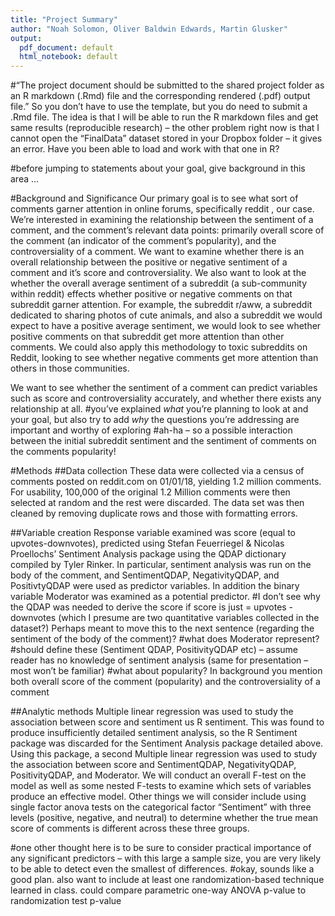 ```yaml
---
title: "Project Summary"
author: "Noah Solomon, Oliver Baldwin Edwards, Martin Glusker"
output:
  pdf_document: default
  html_notebook: default
---
```


#"The project document should be submitted to the shared project folder as an R markdown (.Rmd) file and the corresponding rendered (.pdf) output file."  So you don't have to use the template, but you do need to submit a .Rmd file.  The idea is that I will be able to run the R markdown files and get same results (reproducible research) -- the other problem right now is that I cannot open the "FinalData" dataset stored in your Dropbox folder -- it gives an error.  Have you been able to load and work with that one in R?

#before jumping to statements about your goal, give background in this area ... 

#Background and Significance
Our primary goal is to see what sort of comments garner attention in online forums, specifically reddit , our case. We’re interested in examining the relationship between the sentiment of a comment, and the comment’s relevant data points: primarily overall score of the comment (an indicator of the comment’s popularity), and the controversiality of a comment. We want to examine whether there is an overall relationship between the positive or negative sentiment of a comment and it’s score and controversiality. We also want to look at the whether the overall average sentiment of a subreddit (a sub-community within reddit) effects whether positive or negative comments on that subreddit garner attention. For example, the subreddit r/aww, a subreddit dedicated to sharing photos of cute animals, and also a subreddit we would expect to have a positive average sentiment, we would look to see whether positive comments on that subreddit get more attention than other comments. We could also apply this methodology to toxic subreddits on Reddit, looking to see whether negative comments get more attention than others in those communities.

We want to see whether the sentiment of a comment can predict variables such as score and controversiality accurately, and whether there exists any relationship at all.
#you've explained *what* you're planning to look at and your goal, but also try to add *why* the questions you're addressing are important and worthy of exploring
#ah-ha -- so a possible interaction between the initial subreddit sentiment and the sentiment of comments on the comments popularity!

#Methods
##Data collection
These data were collected via a census of comments posted on reddit.com on 01/01/18, yielding 1.2 million comments. For usability, 100,000 of the original 1.2 Million comments were then selected at random and the rest were discarded. The data set was then cleaned by removing duplicate rows and those with formatting errors.


##Variable creation
Response variable examined was score (equal to upvotes-downvotes), predicted using Stefan Feuerriegel & Nicolas Proellochs’ Sentiment Analysis package using the QDAP dictionary compiled by Tyler Rinker. In particular, sentiment analysis was run on the body of the comment, and SentimentQDAP, NegativityQDAP, and PositivtyQDAP were used as predictor variables. In addition the binary variable Moderator was examined as a potential predictor.
#I don't see why the QDAP was needed to derive the score if score is just = upvotes - downvotes (which I presume are two quantitative variables collected in the dataset?)  Perhaps meant to move this to the next sentence (regarding the sentiment of the body of the comment)?
#what does Moderator represent?
#should define these  (Sentiment QDAP, PositivityQDAP etc) -- assume reader has no knowledge of sentiment analysis (same for presentation -- most won't be familiar)
#what about popularity? In background you mention both overall score of the comment (popularity) and the controversiality of a comment

##Analytic methods
Multiple linear regression was used to study the association between score and sentiment us R sentiment. This was found to produce insufficiently detailed sentiment analysis, so the R Sentiment package was discarded for the Sentiment Analysis package detailed above. Using this package, a second Multiple linear regression was used to study the association between score and SentimentQDAP, NegativityQDAP, PositivityQDAP, and Moderator. We will conduct an overall F-test on the model as well as some nested F-tests to examine which sets of variables produce an effective model. Other things we will consider include using single factor anova tests on the categorical factor “Sentiment” with three levels (positive, negative, and neutral) to determine whether the true mean score of comments is different across these three groups.

#one other thought here is to be sure to consider practical importance of any significant predictors -- with this large a sample size, you are very likely to be able to detect even the smallest of differences. 
#okay, sounds like a good plan.  also want to include at least one randomization-based technique learned in class.  could compare parametric one-way ANOVA p-value to randomization test p-value



